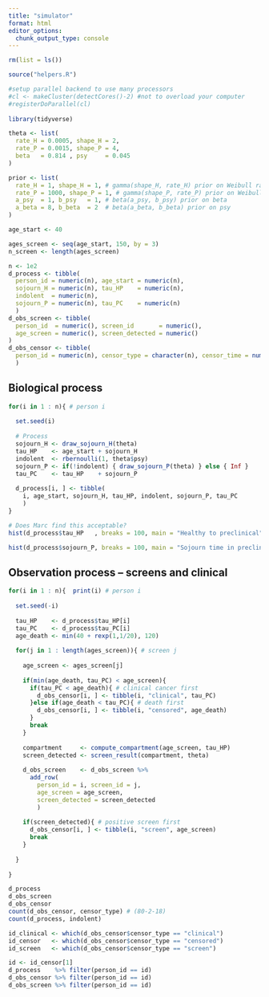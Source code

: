 ```yaml
---
title: "simulator"
format: html
editor_options: 
  chunk_output_type: console
---
```


```r
rm(list = ls())

source("helpers.R")

#setup parallel backend to use many processors
#cl <- makeCluster(detectCores()-2) #not to overload your computer
#registerDoParallel(cl)
  
library(tidyverse)
```

```r
theta <- list(
  rate_H = 0.0005, shape_H = 2,
  rate_P = 0.0015, shape_P = 4,
  beta   = 0.814 , psy     = 0.045
)

prior <- list(
  rate_H = 1, shape_H = 1, # gamma(shape_H, rate_H) prior on Weibull rate for H
  rate_P = 1000, shape_P = 1, # gamma(shape_P, rate_P) prior on Weibull rate for P
  a_psy  = 1, b_psy   = 1, # beta(a_psy, b_psy) prior on beta
  a_beta = 8, b_beta  = 2  # beta(a_beta, b_beta) prior on psy
)

age_start <- 40

ages_screen <- seq(age_start, 150, by = 3)
n_screen <- length(ages_screen)

n <- 1e2
d_process <- tibble(
  person_id = numeric(n), age_start = numeric(n), 
  sojourn_H = numeric(n), tau_HP    = numeric(n),
  indolent  = numeric(n),
  sojourn_P = numeric(n), tau_PC    = numeric(n)
  )
d_obs_screen <- tibble(
  person_id  = numeric(), screen_id       = numeric(), 
  age_screen = numeric(), screen_detected = numeric()
)
d_obs_censor <- tibble(
  person_id = numeric(n), censor_type = character(n), censor_time = numeric(n)
  )
```

## Biological process

```r
for(i in 1 : n){ # person i
  
  set.seed(i)
  
  # Process
  sojourn_H <- draw_sojourn_H(theta)
  tau_HP    <- age_start + sojourn_H
  indolent  <- rbernoulli(1, theta$psy)
  sojourn_P <- if(!indolent) { draw_sojourn_P(theta) } else { Inf }
  tau_PC    <- tau_HP    + sojourn_P
  
  d_process[i, ] <- tibble(
    i, age_start, sojourn_H, tau_HP, indolent, sojourn_P, tau_PC
    )
}
```

```r
# Does Marc find this acceptable?
hist(d_process$tau_HP   , breaks = 100, main = "Healthy to preclinical", xlab = "Age") # 10-15 by age 75

hist(d_process$sojourn_P, breaks = 100, main = "Sojourn time in preclinical", xlab = "Waiting time") # peak at 4-6 years
```

## Observation process -- screens and clinical

```r
for(i in 1 : n){  print(i) # person i
  
  set.seed(-i)
  
  tau_HP    <- d_process$tau_HP[i]
  tau_PC    <- d_process$tau_PC[i]
  age_death <- min(40 + rexp(1,1/20), 120)
  
  for(j in 1 : length(ages_screen)){ # screen j
    
    age_screen <- ages_screen[j]
  
    if(min(age_death, tau_PC) < age_screen){
      if(tau_PC < age_death){ # clinical cancer first
        d_obs_censor[i, ] <- tibble(i, "clinical", tau_PC)
      }else if(age_death < tau_PC){ # death first
        d_obs_censor[i, ] <- tibble(i, "censored", age_death)
      }
      break
    }
  
    compartment     <- compute_compartment(age_screen, tau_HP)
    screen_detected <- screen_result(compartment, theta)
    
    d_obs_screen    <- d_obs_screen %>% 
      add_row(
        person_id = i, screen_id = j,
        age_screen = age_screen,
        screen_detected = screen_detected
        )
    
    if(screen_detected){ # positive screen first
      d_obs_censor[i, ] <- tibble(i, "screen", age_screen)
      break
    }
    
  }
  
}
```

```r
d_process
d_obs_screen
d_obs_censor
count(d_obs_censor, censor_type) # (80-2-18)
count(d_process, indolent)
```

```r
id_clinical <- which(d_obs_censor$censor_type == "clinical")
id_censor   <- which(d_obs_censor$censor_type == "censored")
id_screen   <- which(d_obs_censor$censor_type == "screen")
```

```r
id <- id_censor[1]
d_process    %>% filter(person_id == id)
d_obs_censor %>% filter(person_id == id)
d_obs_screen %>% filter(person_id == id)
```
